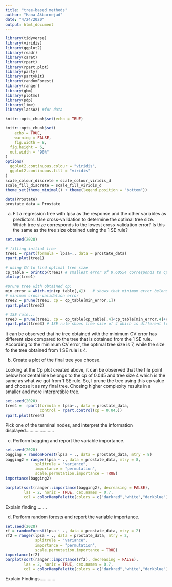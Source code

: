 ```yaml
---
title: "tree-based methods"
author: "Hana Akbarnejad"
date: "4/24/2020"
output: html_document
---
```


```r

library(tidyverse)
library(viridis)
library(ggplot2)
library(readr)
library(caret)
library(rpart)
library(rpart.plot)
library(party)
library(partykit)
library(randomForest)
library(ranger)
library(gbm)
library(plotmo)
library(pdp)
library(lime)
library(lasso2) #for data

knitr::opts_chunk$set(echo = TRUE)

knitr::opts_chunk$set(
	echo = TRUE,
	warning = FALSE,
	fig.width = 8, 
  fig.height = 6,
  out.width = "90%"
)
options(
  ggplot2.continuous.colour = "viridis",
  ggplot2.continuous.fill = "viridis"
)
scale_colour_discrete = scale_colour_viridis_d
scale_fill_discrete = scale_fill_viridis_d
theme_set(theme_minimal() + theme(legend.position = "bottom"))
```

```r
data(Prostate)
prostate_data = Prostate
```

(a) Fit a regression tree with lpsa as the response and the other variables as predictors.
Use cross-validation to determine the optimal tree size. Which tree size corresponds
to the lowest cross-validation error? Is this the same as the tree size obtained using
the 1 SE rule?
```r
set.seed(2020)

# fitting initial tree
tree1 = rpart(formula = lpsa~., data = prostate_data)
rpart.plot(tree1)

# using CV to find optimal tree size
cp_table = printcp(tree1) # smallest error of 0.60554 corresponds to cp of  0.021470 which is tree size 7
plotcp(tree1)

#prune tree with obtained cp:
min_error = which.min(cp_table[,4])   # shows that minimum error belongs to tree size 7
# minimum cross-validation error
tree2 = prune(tree1, cp = cp_table[min_error,1])
rpart.plot(tree2)

# 1SE rule...
tree3 = prune(tree1, cp = cp_table[cp_table[,4]<cp_table[min_error,4]+cp_table[min_error,5],1][1])
rpart.plot(tree3) # 1SE rule shows tree size of 4 which is different from cp method
```

It can be observed that he tree obtained with the minimum CV error has different size compared to the tree that is obtained from the 1 SE rule. According to the minimum CV error, the optimal tree size is 7, while the size fo the tree obtained from 1 SE rule is 4.

(b) Create a plot of the final tree you choose.

Looking at the Cp plot created above, it can be observed that the file point below horizental line belongs to the cp of 0.045 and tree size 4 which is the same as what we got from 1 SE rule. So, I prune the tree using this cp value and choose it as my final tree. Chosing higher complexity results in a smaller and more interpretible tree.
```r
set.seed(2020)
tree4 =  rpart(formula = lpsa~., data = prostate_data,
               control = rpart.control(cp = 0.045))
rpart.plot(tree4)
```

Pick one of the terminal nodes, and interpret the information displayed......................

(c) Perform bagging and report the variable importance.
```r
set.seed(2020)
bagging = randomForest(lpsa ~ ., data = prostate_data, mtry = 8)
bagging2 = ranger(lpsa ~ ., data = prostate_data, mtry = 8,
             splitrule = "variance",
             importance = "permutation",
             scale.permutation.importance = TRUE)
importance(bagging2)

barplot(sort(ranger::importance(bagging2), decreasing = FALSE),
        las = 2, horiz = TRUE, cex.names = 0.7,
        col = colorRampPalette(colors = c("darkred","white","darkblue"))(8))
```

Explain finding........

(d) Perform random forests and report the variable importance.
```r
set.seed(2020)
rf = randomForest(lpsa ~ ., data = prostate_data, mtry = 2)
rf2 = ranger(lpsa ~ ., data = prostate_data, mtry = 2,
             splitrule = "variance",
             importance = "permutation",
             scale.permutation.importance = TRUE)
importance(rf2)
barplot(sort(ranger::importance(rf2), decreasing = FALSE),
        las = 2, horiz = TRUE, cex.names = 0.7,
        col = colorRampPalette(colors = c("darkred","white","darkblue"))(8))
```

Explain Findings............
